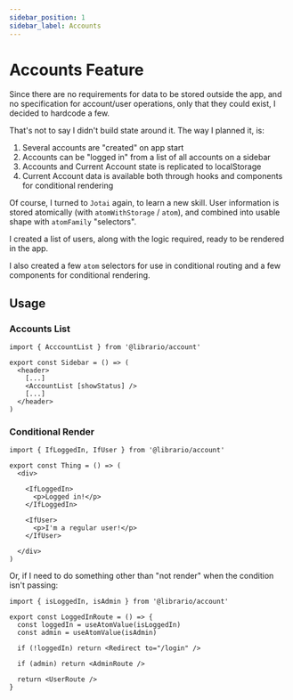 ```yaml
---
sidebar_position: 1
sidebar_label: Accounts
---
```


# Accounts Feature

Since there are no requirements for data to be stored outside the app, and no specification for account/user operations, only that they could exist, I decided to hardcode a few. 

That's not to say I didn't build state around it. The way I planned it, is:

1. Several accounts are "created" on app start
2. Accounts can be "logged in" from a list of all accounts on a sidebar
3. Accounts and Current Account state is replicated to localStorage
4. Current Account data is available both through hooks and components for conditional rendering

Of course, I turned to `Jotai` again, to learn a new skill. User information is stored atomically (with `atomWithStorage` / `atom`), and combined into usable shape with `atomFamily` "selectors".

I created a list of users, along with the logic required, ready to be rendered in the app.

I also created a few `atom` selectors for use in conditional routing and a few components for conditional rendering.

## Usage

### Accounts List

```tsx
import { AcccountList } from '@librario/account'

export const Sidebar = () => (
  <header>
    [...]
    <AccountList [showStatus] />
    [...]
  </header>
)
```

### Conditional Render

```tsx
import { IfLoggedIn, IfUser } from '@librario/account'

export const Thing = () => (
  <div>

    <IfLoggedIn>
      <p>Logged in!</p>
    </IfLoggedIn>

    <IfUser>
      <p>I'm a regular user!</p>
    </IfUser>

  </div>
)

```

Or, if I need to do something other than "not render" when the condition isn't passing:

```tsx
import { isLoggedIn, isAdmin } from '@librario/account'

export const LoggedInRoute = () => {
  const loggedIn = useAtomValue(isLoggedIn)
  const admin = useAtomValue(isAdmin)

  if (!loggedIn) return <Redirect to="/login" />

  if (admin) return <AdminRoute />

  return <UserRoute />
}
```